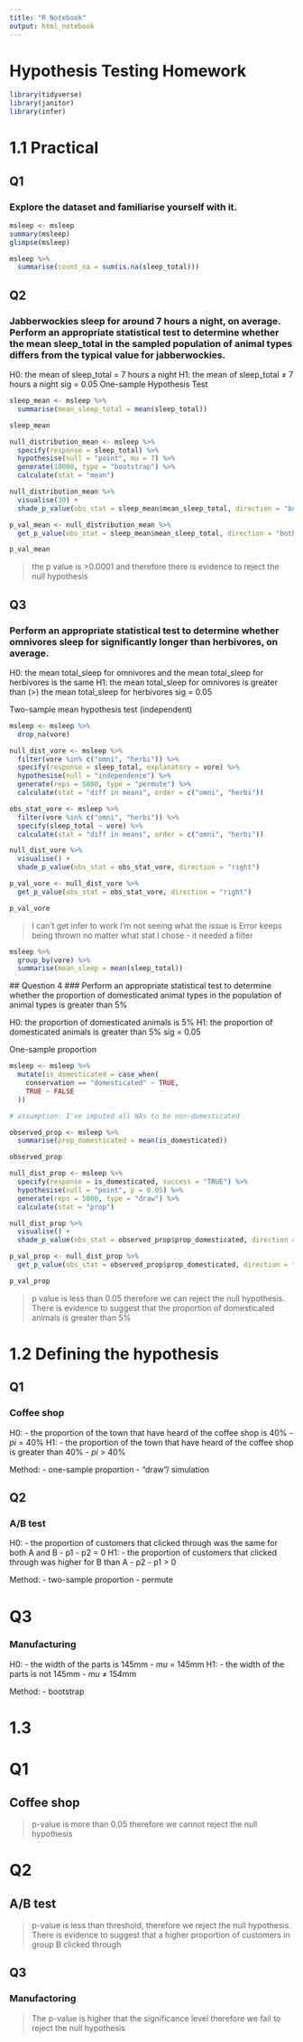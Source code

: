```yaml
---
title: "R Notebook"
output: html_notebook
---
```


# Hypothesis Testing Homework

```r
library(tidyverse)
library(janitor)
library(infer)
```

# 1.1 Practical


## Q1
### Explore the dataset and familiarise yourself with it.

```r

msleep <- msleep
summary(msleep)
glimpse(msleep)

msleep %>% 
  summarise(count_na = sum(is.na(sleep_total)))

```



## Q2
### Jabberwockies sleep for around 7 hours a night, on average. Perform an appropriate statistical test to determine whether the mean sleep_total in the sampled population of animal types differs from the typical value for jabberwockies.

H0: the mean of sleep_total = 7 hours a night
H1: the mean of sleep_total ≠ 7 hours a night
sig = 0.05
One-sample Hypothesis Test

```r
sleep_mean <- msleep %>% 
  summarise(mean_sleep_total = mean(sleep_total))

sleep_mean
```


```r
null_distribution_mean <- msleep %>% 
  specify(response = sleep_total) %>% 
  hypothesise(null = "point", mu = 7) %>% 
  generate(10000, type = "bootstrap") %>% 
  calculate(stat = "mean")

null_distribution_mean %>% 
  visualise(30) +
  shade_p_value(obs_stat = sleep_mean$mean_sleep_total, direction = "both")

p_val_mean <- null_distribution_mean %>% 
  get_p_value(obs_stat = sleep_mean$mean_sleep_total, direction = "both")

p_val_mean
```

> the p value is >0.0001 and therefore there is evidence to reject the null hypothesis


## Q3
### Perform an appropriate statistical test to determine whether omnivores sleep for significantly longer than herbivores, on average.

H0: the mean total_sleep for omnivores and the mean total_sleep for herbivores is the same 
H1: the mean total_sleep for omnivores is greater than (>) the mean total_sleep for herbivores 
sig = 0.05

Two-sample mean hypothesis test (independent)

```r
msleep <- msleep %>% 
  drop_na(vore)

null_dist_vore <- msleep %>% 
  filter(vore %in% c("omni", "herbi")) %>% 
  specify(response = sleep_total, explanatory = vore) %>% 
  hypothesise(null = "independence") %>% 
  generate(reps = 5000, type = "permute") %>% 
  calculate(stat = "diff in means", order = c("omni", "herbi"))

obs_stat_vore <- msleep %>% 
  filter(vore %in% c("omni", "herbi")) %>% 
  specify(sleep_total ~ vore) %>% 
  calculate(stat = "diff in means", order = c("omni", "herbi"))

null_dist_vore %>% 
  visualise() +
  shade_p_value(obs_stat = obs_stat_vore, direction = "right")

p_val_vore <- null_dist_vore %>% 
  get_p_value(obs_stat = obs_stat_vore, direction = "right")

p_val_vore

```
 > I can't get infer to work 
 > I'm not seeing what the issue is
 > Error keeps being thrown no matter what stat I chose - it needed a filter
 
```r
msleep %>% 
  group_by(vore) %>% 
  summarise(mean_sleep = mean(sleep_total)) 
```
 
 
 
 ## Question 4
 ### Perform an appropriate statistical test to determine whether the proportion of domesticated animal types in the population of animal types is greater than 5%
 
 H0: the proportion of domesticated animals is 5%
 H1: the proportion of domesticated animals is greater than 5%
 sig = 0.05

One-sample proportion 
```r
msleep <- msleep %>% 
  mutate(is_domesticated = case_when(
    conservation == "domesticated" ~ TRUE,
    TRUE ~ FALSE
  ))

# assumption: I've imputed all NAs to be non-domesticated
```

```r
observed_prop <- msleep %>% 
  summarise(prop_domesticated = mean(is_domesticated))

observed_prop
```
```r
null_dist_prop <- msleep %>% 
  specify(response = is_domesticated, success = "TRUE") %>% 
  hypothesise(null = "point", p = 0.05) %>% 
  generate(reps = 5000, type = "draw") %>% 
  calculate(stat = "prop")

null_dist_prop %>% 
  visualise() +
  shade_p_value(obs_stat = observed_prop$prop_domesticated, direction = "right")

p_val_prop <- null_dist_prop %>% 
  get_p_value(obs_stat = observed_prop$prop_domesticated, direction = "right")

p_val_prop
```


> p value is less than 0.05 therefore we can reject the null hypothesis. There is evidence to suggest that the proportion of domesticated animals is greater than 5%


# 1.2 Defining the hypothesis

## Q1
### Coffee shop

H0: 
- the proportion of the town that have heard of the coffee shop is 40%
- $pi$ = 40%
H1:
- the proportion of the town that have heard of the coffee shop is greater than 40%
- $pi$ > 40%

Method:
- one-sample proportion 
- "draw"/ simulation

## Q2
### A/B test

H0:
- the proportion of customers that clicked through was the same for both A and B
- p1 - p2 = 0
H1:
- the proportion of customers that clicked through was higher for B than A
- p2 - p1 > 0

Method:
- two-sample proportion
- permute

# Q3
### Manufacturing

H0: 
- the width of the parts is 145mm
- $mu$ = 145mm
H1:
- the width of the parts is not 145mm
- $mu$ ≠ 154mm

Method:
- bootstrap

# 1.3

# Q1
## Coffee shop

> p-value is more than 0.05 therefore we cannot reject the null hypothesis

# Q2
## A/B test

> p-value is less than threshold, therefore we reject the null hypothesis. 
> There is evidence to suggest that a higher proportion of customers in group B clicked through

## Q3
### Manufactoring

> The p-value is higher that the significance level therefore we fail to reject the null hypothesis



